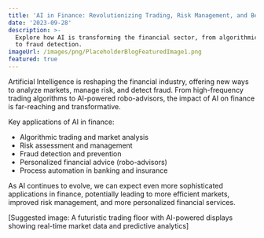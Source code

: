 ```yaml
---
title: 'AI in Finance: Revolutionizing Trading, Risk Management, and Beyond'
date: '2023-09-28'
description: >-
  Explore how AI is transforming the financial sector, from algorithmic trading
  to fraud detection.
imageUrl: /images/png/PlaceholderBlogFeaturedImage1.png
featured: true
---
```


Artificial Intelligence is reshaping the financial industry, offering new ways to analyze markets, manage risk, and detect fraud. From high-frequency trading algorithms to AI-powered robo-advisors, the impact of AI on finance is far-reaching and transformative.

Key applications of AI in finance:

- Algorithmic trading and market analysis
- Risk assessment and management
- Fraud detection and prevention
- Personalized financial advice (robo-advisors)
- Process automation in banking and insurance

As AI continues to evolve, we can expect even more sophisticated applications in finance, potentially leading to more efficient markets, improved risk management, and more personalized financial services.

[Suggested image: A futuristic trading floor with AI-powered displays showing real-time market data and predictive analytics]

